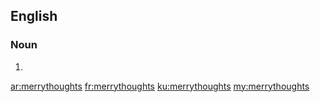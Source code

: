 ==English==

===Noun===
{{head|en|plural}}

# {{plural of|merrythought|lang=en}}

[[ar:merrythoughts]]
[[fr:merrythoughts]]
[[ku:merrythoughts]]
[[my:merrythoughts]]